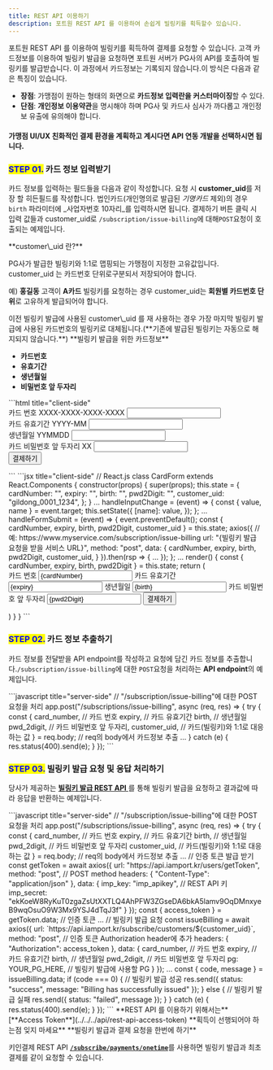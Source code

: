 ```yaml
---
title: REST API 이용하기
description: 포트원 REST API 를 이용하여 손쉽게 빌링키를 획득할수 있습니다.
---
```



포트원 REST API 를 이용하여 빌링키를 획득하여 결제를 요청할 수 있습니다. 고객 카드정보를 이용하여 빌링키 발급을 요청하면 포트원 서버가 PG사의 API를 호출하여 빌링키를 발급받습니다. 이 과정에서 카드정보는 기록되지 않습니다.이 방식은 다음과 같은 특징이 있습니다.

- **장점**: 가맹점이 원하는 형태의 화면으로 **카드정보 입력란을 커스터마이징**할 수 있다.
- **단점**: **개인정보 이용약관**을 명시해야 하며 PG사 및 카드사 심사가 까다롭고 개인정보 유출에 유의해야 합니다.

#### 가맹점 UI/UX 친화적인 결제 환경을 계획하고 계시다면 API 연동 개발을 선택하시면 됩니다.

### <mark style="color:blue;">**STEP 01.**</mark> 카드 정보 입력받기

카드 정보를 입력하는 필드들을 다음과 같이 작성합니다. 요청 시 **customer_uid**를 저장 할 히든필드를 작성합니다. 법인카드(개인명의로 발급된 _기명카드_ 제외)의 경우 `birth` 파라미터에 \_사업자번호 10자리\_를 입력하시면 됩니다. 결제하기 버튼 클릭 시 입력 값들과 customer_uid로 `/subscription/issue-billing`에 대해`POST`요청이 호출되는 예제입니다.

<Hint style="info">
**customer\_uid 란?**

PG사가 발급한 빌링키와 1:1로 맵핑되는 가맹점이 지정한 고유값입니다. customer_uid 는 카드번호 단위로구분되서 저장되어야 합니다.

예) **홍길동** 고객이 **A카드** 빌링키를 요청하는 경우 customer_uid는 **회원별 카드번호 단위**로 고유하게 발급되어야 합니다.

</Hint>

<Hint style="danger">
이전 빌링키 발급에 사용된 customer\_uid 를 재 사용하는 경우 가장 마지막 빌링키 발급에 사용된 카드번호의 빌링키로 대체됩니다.(**기존에 발급된 빌링키는 자동으로 해지되지 않습니다.**)

</Hint>

<Hint style="info">
**빌링키 발급을 위한 카드정보**

- **카드번호**
- **유효기간**
- **생년월일**
- **비밀번호 앞 두자리**

</Hint>

<Tabs>
<Tab title="HTML">
```html title="client-side"
<form action="{빌링키 발급 요청을 받을 서비스 URL}", method="post">
  <!--예: https://www.myservice.com/subscription/issue-billing-->
    <div>
        <label for="card_number">카드 번호 XXXX-XXXX-XXXX-XXXX</label>
        <input id="card_number" type="text" name="card_number">
    </div>
    <div>
        <label for="expiry">카드 유효기간 YYYY-MM</label>
        <input id="expiry" type="text" name="expiry">
    </div>
    <div>
        <label for="birth">생년월일 YYMMDD</label>
        <input id="birth" type="text" name="birth">
    </div>
    <div>
        <label for="pwd_2digit">카드 비밀번호 앞 두자리 XX</label>
        <input id="pwd_2digit" type="text" name="pwd_2digit">
    </div>
    <input hidden type="text" value="gildong_0001_1234" name="customer_uid">
    <input type="submit" value="결제하기">
  </form>
```

</Tab>

<Tab title="React.js">
```jsx title="client-side"
// React.js
  class CardForm extends React.Components {
    constructor(props) {
      super(props);
      this.state = {
        cardNumber: "",
        expiry: "",
        birth: "",
        pwd2Digit: "",
        customer_uid: "gildong_0001_1234",
      };
    }
    ...
    handleInputChange = (event) => {
      const { value, name } = event.target;
      this.setState({
        [name]: value,
      });
    };
    ...
    handleFormSubmit = (event) => {
      event.preventDefault();
      const { cardNumber, expiry, birth, pwd2Digit, customer_uid } = this.state;
      axios({
        // 예: https://www.myservice.com/subscription/issue-billing
        url: "{빌링키 발급 요청을 받을 서비스 URL}", 
        method: "post",
        data: {
          cardNumber,
          expiry,
          birth,
          pwd2Digit,
          customer_uid,
        }
      }).then(rsp => {
        ...
      });
    };
    ...
    render() {
      const { cardNumber, expiry, birth, pwd2Digit } = this.state;
      return (
        <form onSubmit={this.handleFormSubmit}>
          <label>
            카드 번호
            <input type="text" name="cardNumber" value={cardNumber} onChange={this.handleInputChange} />
          </label>
          <label>
            카드 유효기간
            <input type="text" name="expiry" value={expiry} onChange={this.handleInputChange} />
          </label>
          <label>
            생년월일
            <input type="text" name="birth" value={birth} onChange={this.handleInputChange} />
          </label>
          <label>
            카드 비밀번호 앞 두자리
            <input type="text" name="pwd2Digit" value={pwd2Digit} onChange={this.handleInputChange} />
          </label>
          <input type="submit" value="결제하기" />
        </form>
      )
    }
  }
```

</Tab>
</Tabs>

<Codepen user="chaiport" slug="mdpWYqg" />

### <mark style="color:blue;">**STEP 02.**</mark> 카드 정보 추출하기

카드 정보를 전달받을 API endpoint를 작성하고 요청에 담긴 카드 정보를 추출합니다.`/subscription/issue-billing`에 대한 `POST`요청을 처리하는 **API endpoint**의 예제입니다.

<Tabs>
<Tab title="Node.js">
```javascript title="server-side"
// "/subscription/issue-billing"에 대한 POST 요청을 처리
  app.post("/subscriptions/issue-billing", async (req, res) => {
    try {
      const {
        card_number, // 카드 번호
        expiry, // 카드 유효기간
        birth, // 생년월일
        pwd_2digit, // 카드 비밀번호 앞 두자리,
        customer_uid, // 카드(빌링키)와 1:1로 대응하는 값
      } = req.body; // req의 body에서 카드정보 추출
      ...
    } catch (e) {
      res.status(400).send(e);
    }
  });
```

</Tab>
</Tabs>

### <mark style="color:blue;">**STEP 03.**</mark> 빌링키 발급 요청 및 응답 처리하기

당사가 제공하는 [**빌링키 발급 REST API** ](../../../api/api-4/)를 통해 빌링키 발급을 요청하고 결과값에 따라 응답을 반환하는 예제입니다.

<Tabs>
<Tab title="Node.js">
```javascript title="server-side"
// "/subscription/issue-billing"에 대한 POST 요청을 처리
    app.post("/subscriptions/issue-billing", async (req, res) => {
      try {
        const {
          card_number,  // 카드 번호
          expiry,       // 카드 유효기간
          birth,        // 생년월일
          pwd_2digit,   // 카드 비밀번호 앞 두자리
          customer_uid, // 카드(빌링키)와 1:1로 대응하는 값
        } = req.body;   // req의 body에서 카드정보 추출
        ...
        // 인증 토큰 발급 받기
        const getToken = await axios({
          url: "https://api.iamport.kr/users/getToken",
          method: "post",          // POST method
          headers: { "Content-Type": "application/json" }, 
          data: {
            imp_key: "imp_apikey", // REST API 키
            imp_secret: "ekKoeW8RyKuT0zgaZsUtXXTLQ4AhPFW3ZGseDA6bkA5lamv9OqDMnxyeB9wqOsuO9W3Mx9YSJ4dTqJ3f" 
          }
        });
        const { access_token } = getToken.data; // 인증 토큰
        ...
        // 빌링키 발급 요청
        const issueBilling = await axios({
          url: `https://api.iamport.kr/subscribe/customers/${customer_uid}`,
          method: "post",
          // 인증 토큰 Authorization header에 추가
          headers: { "Authorization": access_token }, 
          data: {
            card_number, // 카드 번호
            expiry,      // 카드 유효기간
            birth,       // 생년월일
            pwd_2digit,  // 카드 비밀번호 앞 두자리
            pg: YOUR_PG_HERE, // 빌링키 발급에 사용할 PG
          }
        });
        ...
        const { code, message } = issueBilling.data;
        if (code === 0) { // 빌링키 발급 성공
          res.send({ status: "success", message: "Billing has successfully issued" });
        } else {          // 빌링키 발급 실패
          res.send({ status: "failed", message });
        }
      } catch (e) {
        res.status(400).send(e);
      }
    });
```

</Tab>
</Tabs>

<Hint style="success">
**REST API 를 이용하기 위해서는** [**Access Token**](../../../api/rest-api-access-token) **획득이 선행되어야 하는점 잊지 마세요**

</Hint>

<Hint style="info">
**빌링키 발급과 결제 요청을 한번에 하기**

키인결제 REST API [**`/subscribe/payments/onetime`**](../../../api/api-4/)를 사용하면 빌링키 발급과 최초 결제를 같이 요청할 수 있습니다.

</Hint>
